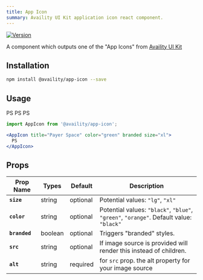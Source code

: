 ```yaml
---
title: App Icon
summary: Availity UI Kit application icon react component.
---
```


[![Version](https://img.shields.io/npm/v/@availity/app-icon.svg?style=for-the-badge)](https://www.npmjs.com/package/@availity/app-icon)

A component which outputs one of the "App Icons" from [Availity UI Kit](http://availity.github.io/availity-uikit/v3/components#App-Icons)

## Installation

```bash
npm install @availity/app-icon --save
```

## Usage


<div className="w-100 d-flex flex-row justify-content-around align-items-center">
<AppIcon title="Payer Space" color="blue" branded size="xl">
  PS
</AppIcon>
<AppIcon title="Payer Space" color="red" size="xl">
  PS
</AppIcon>
<AppIcon title="Payer Space" color="orange">
  PS
</AppIcon>
</div>

```jsx
import AppIcon from '@availity/app-icon';

<AppIcon title="Payer Space" color="green" branded size="xl">
  PS
</AppIcon>
```

## Props

| Prop Name     | Types   | Default  | Description                                                                            |
| ------------- | ------- | -------- | -------------------------------------------------------------------------------------- |
| **`size`**    | string  | optional | Potential values: `"lg"`, `"xl"`                                                       |
| **`color`**   | string  | optional | Potential values: `"black"`, `"blue"`, `"green"`, `"orange"`. Default value: `"black"` |
| **`branded`** | boolean | optional | Triggers "branded" styles.                                                             |
| **`src`**     | string  | optional | If image source is provided will render this instead of children.                      |
| **`alt`**     | string  | required | for `src` prop. the alt property for your image source                                 |

